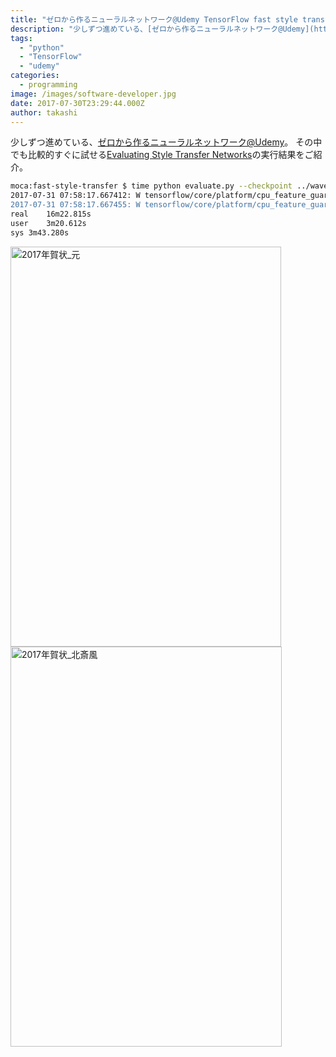 ```yaml
---
title: "ゼロから作るニューラルネットワーク@Udemy TensorFlow fast style transferを試してみた"
description: "少しずつ進めている、[ゼロから作るニューラルネットワーク@Udemy](https://www.udemy.com/neuralnet/learn/v4/que..."
tags:
  - "python"
  - "TensorFlow"
  - "udemy"
categories:
  - programming
image: /images/software-developer.jpg
date: 2017-07-30T23:29:44.000Z
author: takashi
---
```



少しずつ進めている、[ゼロから作るニューラルネットワーク@Udemy](https://www.udemy.com/neuralnet/learn/v4/questions/2614507?show_review_popup=true)。
その中でも比較的すぐに試せる[Evaluating Style Transfer Networks](https://github.com/lengstrom/fast-style-transfer/blob/master/README.md#evaluating-style-transfer-networks)の実行結果をご紹介。
```bash
moca:fast-style-transfer $ time python evaluate.py --checkpoint ../wave.ckpt --in-path ~/Pictures/2017年賀状.png --out-path test.png
2017-07-31 07:58:17.667412: W tensorflow/core/platform/cpu_feature_guard.cc:45] The TensorFlow library wasn't compiled to use SSE4.2 instructions, but these are available on your machine and could speed up CPU computations.
2017-07-31 07:58:17.667455: W tensorflow/core/platform/cpu_feature_guard.cc:45] The TensorFlow library wasn't compiled to use AVX instructions, but these are available on your machine and could speed up CPU computations.
real	16m22.815s
user	3m20.612s
sys	3m43.280s
```
<a data-flickr-embed="true" href="https://www.flickr.com/photos/29110932@N07/36141416921/in/photostream/" title="2017年賀状_元"><img src="https://farm5.staticflickr.com/4310/36141416921_0dddf953e2_z.jpg" width="433" height="640" alt="2017年賀状_元"></a>
<a data-flickr-embed="true" href="https://www.flickr.com/photos/29110932@N07/36141418281/in/photostream/" title="2017年賀状_北斎風"><img src="https://farm5.staticflickr.com/4304/36141418281_03b0c334f7_z.jpg" width="434" height="640" alt="2017年賀状_北斎風"></a>

